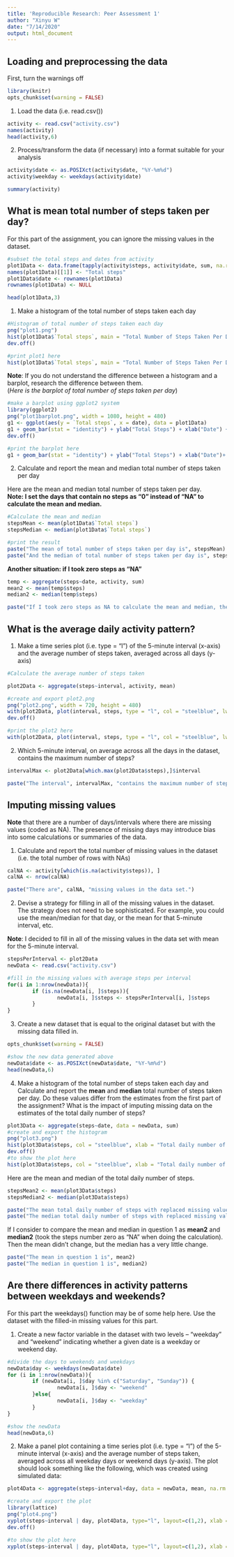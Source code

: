 ```yaml
---
title: 'Reproducible Research: Peer Assessment 1'
author: "Xinyu W"
date: "7/14/2020"
output: html_document
---
```

## Loading and preprocessing the data

First, turn the warnings off

```r
library(knitr)
opts_chunk$set(warning = FALSE)
```


1. Load the data (i.e. read.csv())

```r
activity <- read.csv("activity.csv")
names(activity)
head(activity,6)
```

2. Process/transform the data (if necessary) into a format suitable for your analysis

```r
activity$date <- as.POSIXct(activity$date, "%Y-%m%d")
activity$weekday <- weekdays(activity$date)

summary(activity)
```

## What is mean total number of steps taken per day?

For this part of the assignment, you can ignore the missing values in the dataset.

```r
#subset the total steps and dates from activity
plot1Data <- data.frame(tapply(activity$steps, activity$date, sum, na.rm=TRUE))
names(plot1Data)[[1]] <- "Total steps"
plot1Data$date <- rownames(plot1Data)
rownames(plot1Data) <- NULL

head(plot1Data,3)

```

1. Make a histogram of the total number of steps taken each day
```r
#Histogram of total number of steps taken each day
png("plot1.png")
hist(plot1Data$`Total steps`, main = "Total Number of Steps Taken Per Day", xlab = "Total Steps", col = "steelblue", ylim = c(0,30))
dev.off()

#print plot1 here
hist(plot1Data$`Total steps`, main = "Total Number of Steps Taken Per Day", xlab = "Total Steps", col = "steelblue", ylim = c(0,30))

```

**Note**: If you do not understand the difference between a histogram and a barplot, research the difference between them.  
(*Here is the barplot of total number of steps taken per day*)

```r
#make a barplot using ggplot2 system
library(ggplot2)
png("plot1barplot.png", width = 1080, height = 480)
g1 <- ggplot(aes(y = `Total steps`, x = date), data = plot1Data)
g1 + geom_bar(stat = "identity") + ylab("Total Steps") + xlab("Date") + ggtitle("Total Number of Steps Taken Per Day")
dev.off()

#print the barplot here
g1 + geom_bar(stat = "identity") + ylab("Total Steps") + xlab("Date")+ ggtitle("Total Number of Steps Taken Per Day")

```


2. Calculate and report the mean and median total number of steps taken per day

Here are the mean and median total number of steps taken per day.  
**Note: I set the days that contain no steps as "0" instead of "NA" to calculate the mean and median.**

```r
#Calculate the mean and median
stepsMean <- mean(plot1Data$`Total steps`)
stepsMedian <- median(plot1Data$`Total steps`)

#print the result
paste("The mean of total number of steps taken per day is", stepsMean)
paste("And the median of total number of steps taken per day is", stepsMedian)

```

**Another situation: if I took zero steps as "NA"**

```r
temp <- aggregate(steps~date, activity, sum)
mean2 <- mean(temp$steps)
median2 <- median(temp$steps)

paste("If I took zero steps as NA to calculate the mean and median, then I will get", mean2, "as mean and", median2, "as median.")

```


## What is the average daily activity pattern?

1. Make a time series plot (i.e. type = "l") of the 5-minute interval (x-axis) and the average number of steps taken, averaged across all days (y-axis)

```r
#Calculate the average number of steps taken

plot2Data <- aggregate(steps~interval, activity, mean)

#create and export plot2.png
png("plot2.png", width = 720, height = 480)
with(plot2Data, plot(interval, steps, type = "l", col = "steelblue", lwd = 1.5, xlab = "Interval", ylab = "Average Number of Steps", main = "Average Numbse of Steps Taken Per Interval"))
dev.off()

#print the plot2 here
with(plot2Data, plot(interval, steps, type = "l", col = "steelblue", lwd = 1.5, xlab = "Interval", ylab = "Average Number of Steps", main = "Average Numbse of Steps Taken Per Interval"))
```


2. Which 5-minute interval, on average across all the days in the dataset, contains the maximum number of steps?

```r
intervalMax <- plot2Data[which.max(plot2Data$steps),]$interval

paste("The interval", intervalMax, "contains the maximum number of steps")
```

## Imputing missing values

**Note** that there are a number of days/intervals where there are missing values (coded as NA). The presence of missing days may introduce bias into some calculations or summaries of the data.

1. Calculate and report the total number of missing values in the dataset (i.e. the total number of rows with NAs)

```r

calNA <- activity[which(is.na(activity$steps)), ]
calNA <- nrow(calNA)

paste("There are", calNA, "missing values in the data set.")
```

2. Devise a strategy for filling in all of the missing values in the dataset. The strategy does not need to be sophisticated. For example, you could use the mean/median for that day, or the mean for that 5-minute interval, etc.

**Note**: I decided to fill in all of the missing values in the data set with mean for the 5-minute interval.

```r
stepsPerInterval <- plot2Data
newData <- read.csv("activity.csv")

#fill in the missing values with average steps per interval
for(i in 1:nrow(newData)){
        if (is.na(newData[i, ]$steps)){
                newData[i, ]$steps <- stepsPerInterval[i, ]$steps
        }
}

```

3. Create a new dataset that is equal to the original dataset but with the missing data filled in.

```r
opts_chunk$set(warning = FALSE)

#show the new data generated above
newData$date <- as.POSIXct(newData$date, "%Y-%m%d")
head(newData,6)

```


4. Make a histogram of the total number of steps taken each day and Calculate and report the **mean** and **median** total number of steps taken per day. Do these values differ from the estimates from the first part of the assignment? What is the impact of imputing missing data on the estimates of the total daily number of steps?

```r
plot3Data <- aggregate(steps~date, data = newData, sum)
#create and export the histogram
png("plot3.png")
hist(plot3Data$steps, col = "steelblue", xlab = "Total daily number of steps", main = "Histogram of Total Daily Number of Steps")
dev.off()
#to show the plot here
hist(plot3Data$steps, col = "steelblue", xlab = "Total daily number of steps", main = "Histogram of Total Daily Number of Steps")
```

Here are the mean and median of the total daily number of steps.

```r
stepsMean2 <- mean(plot3Data$steps)
stepsMedian2 <- median(plot3Data$steps)

paste("The mean total daily number of steps with replaced missing values is", stepsMean2)
paste("The median total daily number of steps with replaced missing values is", stepsMedian2)


```

If I consider to compare the mean and median in question 1 as **mean2** and **median2** (took the steps number zero as "NA" when doing the calculation).  
Then the mean didn't change, but the median has a very little change.
```r
paste("The mean in question 1 is", mean2)
paste("The median in question 1 is", median2)
```

## Are there differences in activity patterns between weekdays and weekends?

For this part the weekdays() function may be of some help here. Use the dataset with the filled-in missing values for this part.

1. Create a new factor variable in the dataset with two levels -- "weekday" and "weekend" indicating whether a given date is a weekday or weekend day.
```r
#divide the days to weekends and weekdays
newData$day <- weekdays(newData$date)
for (i in 1:nrow(newData)){
        if (newData[i, ]$day %in% c("Saturday", "Sunday")) {
                newData[i, ]$day <- "weekend"
        }else{
                newData[i, ]$day <- "weekday"
        }
}

#show the newData
head(newData,6)
```


2. Make a panel plot containing a time series plot (i.e. type = "l") of the 5-minute interval (x-axis) and the average number of steps taken, averaged across all weekday days or weekend days (y-axis). The plot should look something like the following, which was created using simulated data:

```r
plot4Data <- aggregate(steps~interval+day, data = newData, mean, na.rm = TRUE)

#create and export the plot
library(lattice)
png("plot4.png")
xyplot(steps~interval | day, plot4Data, type="l", layout=c(1,2), xlab = "Interval", ylab = "Average number of steps")
dev.off()

#to show the plot here
xyplot(steps~interval | day, plot4Data, type="l", layout=c(1,2), xlab = "Interval", ylab = "Average number of steps")
```

